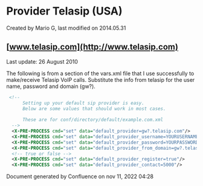 
# Provider Telasip (USA) 

 Created by  Mario G, last modified on 2014.05.31

## [www.telasip.com](http://www.telasip.com)

Last update: 26 August 2010

The following is from a section of the vars.xml file that I use successfully to make/receive Telasip VoIP calls. Substitute the info from telasip for the user name, password and domain (gw?).

```xml
 <!--
      Setting up your default sip provider is easy.
      Below are some values that should work in most cases.
      
      These are for conf/directory/default/example.com.xml
  -->
  <X-PRE-PROCESS cmd="set" data="default_provider=gw?.telasip.com"/>
  <X-PRE-PROCESS cmd="set" data="default_provider_username=YOURUSERNAME"/>
  <X-PRE-PROCESS cmd="set" data="default_provider_password=YOURPASSWORD"/>
  <X-PRE-PROCESS cmd="set" data="default_provider_from_domain=gw?.telasip.com"/>
  <!-- true or false -->
  <X-PRE-PROCESS cmd="set" data="default_provider_register=true"/>
  <X-PRE-PROCESS cmd="set" data="default_provider_contact=5000"/>
```

Document generated by Confluence on nov 11, 2022 04:28
